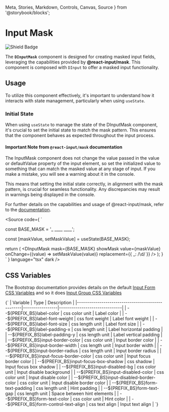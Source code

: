   Meta,
  Stories,
  Markdown,
  Controls,
  Canvas,
  Source
} from '@storybook/blocks';


<Meta of={DInputMask} />

# Input Mask

![Shield Badge](https://img.shields.io/badge/Abstraction%20Component-4848b7)

The **`DInputMask`** component is designed for creating masked input fields, leveraging
the capabilities provided by **@react-input/mask**.
This component is composed with `DInput` to offer a masked input functionality.

## Usage
To utilize this component effectively, it's important to understand how it interacts
with state management, particularly when using `useState`.

### Initial State
When using `useState` to manage the state of the DInputMask component, it's crucial to
set the initial state to match the mask pattern. This ensures that the component
behaves as expected throughout the input process.

#### Important Note from `@react-input/mask` documentation

<DAlert soft type="warning" className='py-1 mb-8'>
  The InputMask component does not change the value passed in the value or defaultValue property
  of the input element, so set the initialized value to something that can match the masked value
  at any stage of input. If you make a mistake, you will see a warning about it in the console.
</DAlert>

This means that setting the initial state correctly, in alignment with the mask
pattern, is crucial for seamless functionality. Any discrepancies may result in warnings being displayed in the console.

For further details on the capabilities and usage of @react-input/mask, refer to the [documentation](https://www.npmjs.com/package/@react-input/mask).

<Source
  code={
    `

const BASE_MASK = '_ ____ ____';

  const [maskValue, setMaskValue] = useState<string>(BASE_MASK);

  return (
    <DInputMask
      mask={BASE_MASK}
      showMask
      value={maskValue}
      onChange={(value) => setMaskValue(value)}
      replacement={{ _: /\d/ }}
    />
  );
}
    `
  }
  language="tsx"
  dark
/>

<Canvas>
  <div className="d-flex justify-content-center">
    <ExampleMask />
  </div>
</Canvas>


## CSS Variables

The Bootstrap documentation provides details on the default [Input Form CSS Variables](https://getbootstrap.com/docs/5.3/forms/form-control/#css)
and so it does [Input Group CSS Variables](https://getbootstrap.com/docs/5.3/forms/input-group/#css)

<Markdown>
  {`
| Variable                                         | Type            | Description                   |
|--------------------------------------------------|-----------------|-------------------------------|
| --${PREFIX_BS}label-color                        | css color unit  | Label color                   |
| --${PREFIX_BS}label-font-weight                  | css font weight | Label font weight             |
| --${PREFIX_BS}label-font-size                    | css length unit | Label font size               |
| --${PREFIX_BS}label-padding-x                    | css length unit | Label horizontal padding      |
| --${PREFIX_BS}label-padding-y                    | css length unit | Label vertical padding        |
| --${PREFIX_BS}input-border-color                 | css color unit  | Input border color            |
| --${PREFIX_BS}input-border-width                 | css length unit | Input border width            |
| --${PREFIX_BS}input-border-radius                | css length unit | Input border radius           |
| --${PREFIX_BS}input-focus-border-color           | css color unit  | Input focus border color      |
| --${PREFIX_BS}input-focus-box-shadow             | css shadow      | Input focus box shadow        |
| --${PREFIX_BS}input-disabled-bg                  | css color unit  | Input disable background      |
| --${PREFIX_BS}input-disabled-color               | css color unit  | Input disable color           |
| --${PREFIX_BS}input-disabled-border-color        | css color unit  | Input disable border color    |
| --${PREFIX_BS}form-text-padding                  | css length unit | Hint padding                  |
| --${PREFIX_BS}form-text-gap                      | css length unit | Space between hint elements   |
| --${PREFIX_BS}form-text-color                    | css color unit  | Hint color                    |
| --${PREFIX_BS}form-control-text-align            | css text align  | Input text align              |
  `}
</Markdown>

<Canvas of={DInputMask.Default} />
<Controls of={DInputMask.Default} />
<Stories />